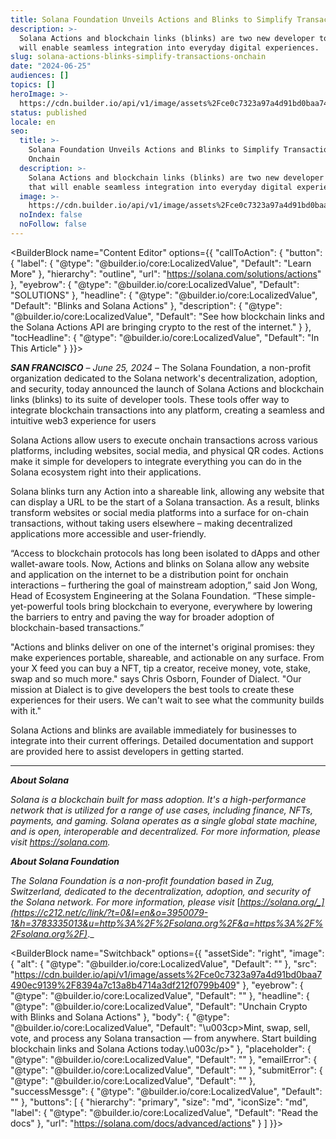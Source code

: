 ```yaml
---
title: Solana Foundation Unveils Actions and Blinks to Simplify Transactions Onchain
description: >-
  Solana Actions and blockchain links (blinks) are two new developer tools that
  will enable seamless integration into everyday digital experiences.
slug: solana-actions-blinks-simplify-transactions-onchain
date: "2024-06-25"
audiences: []
topics: []
heroImage: >-
  https://cdn.builder.io/api/v1/image/assets%2Fce0c7323a97a4d91bd0baa7490ec9139%2F857a374859a54292b87a3b4f08ff2092
status: published
locale: en
seo:
  title: >-
    Solana Foundation Unveils Actions and Blinks to Simplify Transactions
    Onchain
  description: >-
    Solana Actions and blockchain links (blinks) are two new developer tools
    that will enable seamless integration into everyday digital experiences.
  image: >-
    https://cdn.builder.io/api/v1/image/assets%2Fce0c7323a97a4d91bd0baa7490ec9139%2F857a374859a54292b87a3b4f08ff2092
  noIndex: false
  noFollow: false
---
```


<BuilderBlock name="Content Editor" options={{
  "callToAction": {
    "button": {
      "label": {
        "@type": "@builder.io/core:LocalizedValue",
        "Default": "Learn More"
      },
      "hierarchy": "outline",
      "url": "https://solana.com/solutions/actions"
    },
    "eyebrow": {
      "@type": "@builder.io/core:LocalizedValue",
      "Default": "SOLUTIONS"
    },
    "headline": {
      "@type": "@builder.io/core:LocalizedValue",
      "Default": "Blinks and Solana Actions"
    },
    "description": {
      "@type": "@builder.io/core:LocalizedValue",
      "Default": "See how blockchain links and the Solana Actions API are bringing crypto to the rest of the internet."
    }
  },
  "tocHeadline": {
    "@type": "@builder.io/core:LocalizedValue",
    "Default": "In This Article"
  }
}}>

</BuilderBlock>

**_SAN FRANCISCO_** _– June 25, 2024_ – The Solana Foundation, a non-profit organization dedicated to the Solana network's decentralization, adoption, and security, today announced the launch of Solana Actions and blockchain links (blinks) to its suite of developer tools. These tools offer way to integrate blockchain transactions into any platform, creating a seamless and intuitive web3 experience for users

Solana Actions allow users to execute onchain transactions across various platforms, including websites, social media, and physical QR codes. Actions make it simple for developers to integrate everything you can do in the Solana ecosystem right into their applications.

Solana blinks turn any Action into a shareable link, allowing any website that can display a URL to be the start of a Solana transaction. As a result, blinks transform websites or social media platforms into a surface for on-chain transactions, without taking users elsewhere – making decentralized applications more accessible and user-friendly.

“Access to blockchain protocols has long been isolated to dApps and other wallet-aware tools. Now, Actions and blinks on Solana allow any website and application on the internet to be a distribution point for onchain interactions – furthering the goal of mainstream adoption,” said Jon Wong, Head of Ecosystem Engineering at the Solana Foundation. “These simple-yet-powerful tools bring blockchain to everyone, everywhere by lowering the barriers to entry and paving the way for broader adoption of blockchain-based transactions.”

"Actions and blinks deliver on one of the internet's original promises: they make experiences portable, shareable, and actionable on any surface. From your X feed you can buy a NFT, tip a creator, receive money, vote, stake, swap and so much more." says Chris Osborn, Founder of Dialect. "Our mission at Dialect is to give developers the best tools to create these experiences for their users. We can't wait to see what the community builds with it."

Solana Actions and blinks are available immediately for businesses to integrate into their current offerings. Detailed documentation and support are provided here to assist developers in getting started.

---

**_About Solana_**

_Solana is a blockchain built for mass adoption. It's a high-performance network that is utilized for a range of use cases, including finance, NFTs, payments, and gaming. Solana operates as a single global state machine, and is open, interoperable and decentralized. For more information, please visit_ [_https://solana.com_](https://c212.net/c/link/?t=0&l=en&o=3950079-1&h=1109054100&u=http%3A%2F%2Fsolana.com%2F&a=https%3A%2F%2Fsolana.com)_._

**_About Solana Foundation_**

_The Solana Foundation is a non-profit foundation based in Zug, Switzerland, dedicated to the decentralization, adoption, and security of the Solana network. For more information, please visit_ [_https://solana.org/_](https://c212.net/c/link/?t=0&l=en&o=3950079-1&h=3783335013&u=http%3A%2F%2Fsolana.org%2F&a=https%3A%2F%2Fsolana.org%2F)_._

<BuilderBlock name="Switchback" options={{
  "assetSide": "right",
  "image": {
    "alt": {
      "@type": "@builder.io/core:LocalizedValue",
      "Default": ""
    },
    "src": "https://cdn.builder.io/api/v1/image/assets%2Fce0c7323a97a4d91bd0baa7490ec9139%2F8394a7c13a8b4714a3df212f0799b409"
  },
  "eyebrow": {
    "@type": "@builder.io/core:LocalizedValue",
    "Default": ""
  },
  "headline": {
    "@type": "@builder.io/core:LocalizedValue",
    "Default": "Unchain Crypto with Blinks and Solana Actions"
  },
  "body": {
    "@type": "@builder.io/core:LocalizedValue",
    "Default": "\u003cp>Mint, swap, sell, vote, and process any Solana transaction — from anywhere. Start building blockchain links and Solana Actions today.\u003c/p>"
  },
  "placeholder": {
    "@type": "@builder.io/core:LocalizedValue",
    "Default": ""
  },
  "emailError": {
    "@type": "@builder.io/core:LocalizedValue",
    "Default": ""
  },
  "submitError": {
    "@type": "@builder.io/core:LocalizedValue",
    "Default": ""
  },
  "successMessge": {
    "@type": "@builder.io/core:LocalizedValue",
    "Default": ""
  },
  "buttons": [
    {
      "hierarchy": "primary",
      "size": "md",
      "iconSize": "md",
      "label": {
        "@type": "@builder.io/core:LocalizedValue",
        "Default": "Read the docs"
      },
      "url": "https://solana.com/docs/advanced/actions"
    }
  ]
}}>

</BuilderBlock>
